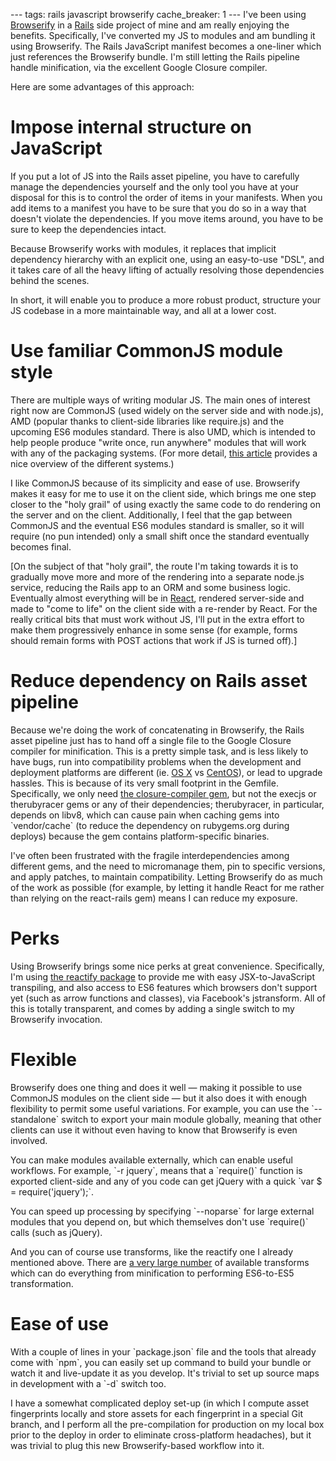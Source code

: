 ---
tags: rails javascript browserify
cache_breaker: 1
---
I've been using [[Browserify]] in a [[Rails]] side project of mine and am really enjoying the benefits. Specifically, I've converted my JS to modules and am bundling it using Browserify. The Rails JavaScript manifest becomes a one-liner which just references the Browserify bundle. I'm still letting the Rails pipeline handle minification, via the excellent Google Closure compiler.

Here are some advantages of this approach:

= Impose internal structure on JavaScript =

If you put a lot of JS into the Rails asset pipeline, you have to carefully manage the dependencies yourself and the only tool you have at your disposal for this is to control the order of items in your manifests. When you add items to a manifest you have to be sure that you do so in a way that doesn't violate the dependencies. If you move items around, you have to be sure to keep the dependencies intact.

Because Browserify works with modules, it replaces that implicit dependency hierarchy with an explicit one, using an easy-to-use "DSL", and it takes care of all the heavy lifting of actually resolving those dependencies behind the scenes.

In short, it will enable you to produce a more robust product, structure your JS codebase in a more maintainable way, and all at a lower cost.

= Use familiar CommonJS module style =

There are multiple ways of writing modular JS. The main ones of interest right now are CommonJS (used widely on the server side and with node.js), AMD (popular thanks to client-side libraries like require.js) and the upcoming ES6 modules standard. There is also UMD, which is intended to help people produce "write once, run anywhere" modules that will work with any of the packaging systems. (For more detail, [https://spring.io/understanding/javascript-modules this article] provides a nice overview of the different systems.)

I like CommonJS because of its simplicity and ease of use. Browserify makes it easy for me to use it on the client side, which brings me one step closer to the "holy grail" of using exactly the same code to do rendering on the server and on the  client. Additionally, I feel that the gap between CommonJS and the eventual ES6 modules standard is smaller, so it will require (no pun intended) only a small shift once the standard eventually becomes final.

[On the subject of that "holy grail", the route I'm taking towards it is to gradually move more and more of the rendering into a separate node.js service, reducing the Rails app to an ORM and some business logic. Eventually almost everything will be in [[React]], rendered server-side and made to "come to life" on the client side with a re-render by React. For the really critical bits that must work without JS, I'll put in the extra effort to make them progressively enhance in some sense (for example, forms should remain forms with POST actions that work if JS is turned off).]

= Reduce dependency on Rails asset pipeline =

Because we're doing the work of concatenating in Browserify, the Rails asset pipeline just has to hand off a single file to the Google Closure compiler for minification. This is a pretty simple task, and is less likely to have bugs, run into compatibility problems when the development and deployment platforms are different (ie. [[OS X]] vs [[CentOS]]), or lead to upgrade hassles. This is because of its very small footprint in the Gemfile. Specifically, we only need [http://rubygems.org/gems/closure-compiler the closure-compiler gem], but not the execjs or therubyracer gems or any of their dependencies; therubyracer, in particular, depends on libv8, which can cause pain when caching gems into `vendor/cache` (to reduce the dependency on rubygems.org during deploys) because the gem contains platform-specific binaries.

I've often been frustrated with the fragile interdependencies among different gems, and the need to micromanage them, pin to specific versions, and apply patches, to maintain compatibility. Letting Browserify do as much of the work as possible (for example, by letting it handle React for me rather than relying on the react-rails gem) means I can reduce my exposure.

= Perks =

Using Browserify brings some nice perks at great convenience. Specifically, I'm using [https://github.com/andreypopp/reactify the reactify package] to provide me with easy JSX-to-JavaScript transpiling, and also access to ES6 features which browsers don't support yet (such as arrow functions and classes), via Facebook's jstransform. All of this is totally transparent, and comes by adding a single switch to my Browserify invocation.

= Flexible =

Browserify does one thing and does it well — making it possible to use CommonJS modules on the client side — but it also does it with enough flexibility to permit some useful variations. For example, you can use the `--standalone` switch to export your main module globally, meaning that other clients can use it without even having to know that Browserify is even involved.

You can make modules available externally, which can enable useful workflows. For example, `-r jquery`, means that a `require()` function is exported client-side and any of you code can get jQuery with a quick `var $ = require('jquery');`.

You can speed up processing by specifying `--noparse` for large external modules that you depend on, but which themselves don't use `require()` calls (such as jQuery).

And you can of course use transforms, like the reactify one I already mentioned above. There are [https://github.com/substack/node-browserify/wiki/list-of-transforms a very large number] of available transforms which can do everything from minification to performing ES6-to-ES5 transformation.

= Ease of use =

With a couple of lines in your `package.json` file and the tools that already come with `npm`, you can easily set up command to build your bundle or watch it and live-update it as you develop. It's trivial to set up source maps in development with a `-d` switch too.

I have a somewhat complicated deploy set-up (in which I compute asset fingerprints locally and store assets for each fingerprint in a special Git branch, and I perform all the pre-compilation for production on my local box prior to the deploy in order to eliminate cross-platform headaches), but it was trivial to plug this new Browserify-based workflow into it.
